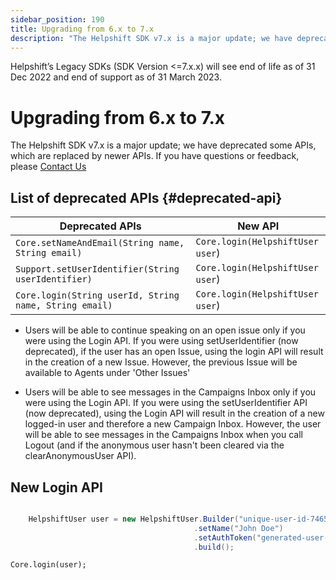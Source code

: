 ```yaml
---
sidebar_position: 190
title: Upgrading from 6.x to 7.x
description: "The Helpshift SDK v7.x is a major update; we have deprecated some APIs, which are replaced by newer APIs.If you have questions or feedback, please Contact Us"
---
```





<Admonition type="danger" title="Important">

Helpshift’s Legacy SDKs (SDK Version <=7.x.x) will see end of life as of 31 Dec 2022 and end of support as of 31 March 2023.

</Admonition>


# Upgrading from 6.x to 7.x

<Intro>

The Helpshift SDK v7.x is a major update; we have deprecated some APIs, which are replaced by newer APIs.
If you have questions or feedback, please <a href="https://support.helpshift.com/kb/contact/" target="_blank">Contact Us</a>


</Intro>


## List of deprecated APIs {#deprecated-api}

| Deprecated APIs | New API |
|---------|---------|
| `Core.setNameAndEmail(String name, String email)` | `Core.login(HelpshiftUser user`) | 
| `Support.setUserIdentifier(String userIdentifier)` | `Core.login(HelpshiftUser user`) | 
| `Core.login(String userId, String name, String email)` | `Core.login(HelpshiftUser user`) | 


<Admonition type="info" title="Note">

* Users will be able to continue speaking on an open issue only if you were using the Login API. If you were using setUserIdentifier (now deprecated), if the user has an open Issue, using the login API will result in the creation of a new Issue. However, the previous Issue will be available to Agents under 'Other Issues'

* Users will be able to see messages in the Campaigns Inbox only if you were using the Login API. If you were using the setUserIdentifier API (now deprecated), using the Login API will result in the creation of a new logged-in user and therefore a new Campaign Inbox. However, the user will be able to see messages in the Campaigns Inbox when you call Logout (and if the anonymous user hasn't been cleared via the clearAnonymousUser API).

</Admonition>


## New Login API


```java

    HelpshiftUser user = new HelpshiftUser.Builder("unique-user-id-746501", "john.doe@app.co")
                                         .setName("John Doe")
                                         .setAuthToken("generated-user-authentication-token")
                                         .build();
```

  
    Core.login(user);

